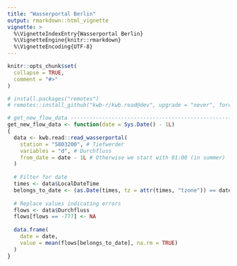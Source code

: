 ```yaml
---
title: "Wasserportal Berlin"
output: rmarkdown::html_vignette
vignette: >
  %\VignetteIndexEntry{Wasserportal Berlin}
  %\VignetteEngine{knitr::rmarkdown}
  %\VignetteEncoding{UTF-8}
---
```


```r
knitr::opts_chunk$set(
  collapse = TRUE,
  comment = "#>"
)
```

```r
# install.packages("remotes")
# remotes::install_github("kwb-r/kwb.read@dev", upgrade = "never", force = TRUE)

# get_new_flow_data ------------------------------------------------------------
get_new_flow_data <- function(date = Sys.Date() - 1L)
{
  data <- kwb.read::read_wasserportal(
    station = "5803200", # Tiefwerder 
    variables = "d", # Durchfluss 
    from_date = date - 1L # Otherwise we start with 01:00 (in summer)
  )
  
  # Filter for date
  times <- data$LocalDateTime
  belongs_to_date <- (as.Date(times, tz = attr(times, "tzone")) == date)
  
  # Replace values indicating errors
  flows <- data$Durchfluss
  flows[flows == -777] <- NA
  
  data.frame(
    date = date, 
    value = mean(flows[belongs_to_date], na.rm = TRUE)
  )
}

```
